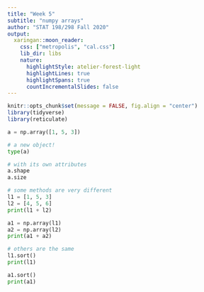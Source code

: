 ```yaml
---
title: "Week 5"
subtitle: "numpy arrays"
author: "STAT 198/298 Fall 2020"
output:
  xaringan::moon_reader:
    css: ["metropolis", "cal.css"]
    lib_dir: libs
    nature:
      highlightStyle: atelier-forest-light
      highlightLines: true
      highlightSpans: true
      countIncrementalSlides: false
---
```


```r
knitr::opts_chunk$set(message = FALSE, fig.align = "center")
library(tidyverse)
library(reticulate)
```

```python
a = np.array([1, 5, 3])

# a new object!
type(a)

# with its own attributes
a.shape
a.size

# some methods are very different
l1 = [1, 5, 3]
l2 = [4, 5, 6]
print(l1 + l2)

a1 = np.array(l1)
a2 = np.array(l2)
print(a1 + a2)

# others are the same
l1.sort()
print(l1)

a1.sort()
print(a1)
```


